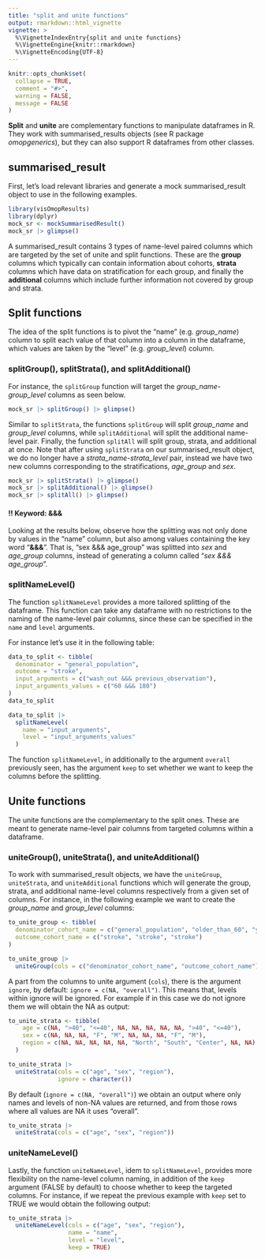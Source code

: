 ```yaml
---
title: "split and unite functions"
output: rmarkdown::html_vignette
vignette: >
  %\VignetteIndexEntry{split and unite functions}
  %\VignetteEngine{knitr::rmarkdown}
  %\VignetteEncoding{UTF-8}
---
```


```r
knitr::opts_chunk$set(
  collapse = TRUE,
  comment = "#>",
  warning = FALSE,
  message = FALSE
)
```

**Split** and **unite** are complementary functions to manipulate dataframes in R. They work with summarised_results objects (see R package *omopgenerics*), but they can also support R dataframes from other classes.

## summarised_result

First, let's load relevant libraries and generate a mock summarised_result object to use in the following examples.
```r
library(visOmopResults)
library(dplyr)
mock_sr <- mockSummarisedResult()
mock_sr |> glimpse()
```


A summarised_result contains 3 types of name-level paired columns which are targeted by the set of unite and split functions. These are the **group** columns which typically can contain information about cohorts, **strata** columns which have data on stratification for each group, and finally the **additional** columns which include further information not covered by group and strata.

## Split functions
The idea of the split functions is to pivot the "name" (e.g. *group_name*) column to split each value of that column into a column in the dataframe, which values are taken by the "level" (e.g. *group_level*) column.

### splitGroup(), splitStrata(), and splitAdditional()

For instance, the `splitGroup` function will target the *group_name-group_level* columns as seen below. 

```r
mock_sr |> splitGroup() |> glimpse()
```

Similar to `splitStrata`, the functions `splitGroup` will split *group_name* and *group_level* columns, while `splitAdditional` will split the additional name-level pair. Finally, the function `splitAll` will split group, strata, and additional at once. Note that after using `splitStrata` on our summarised_result object, we do no longer have a *strata_name-strata_level* pair, instead we have two new columns corresponding to the stratifications, *age_group* and *sex*.

```r
mock_sr |> splitStrata() |> glimpse()
mock_sr |> splitAdditional() |> glimpse()
mock_sr |> splitAll() |> glimpse()
```

#### !! Keyword: &&&
Looking at the results below, observe how the splitting was not only done by values in the "name" column, but also among values containing the key word "**&&&**". That is, "sex &&& age_group" was splitted into *sex* and *age_group* columns, instead of generating a column called "*sex &&& age_group*".

### splitNameLevel()
The function `splitNameLevel` provides a more tailored splitting of the dataframe. This function can take any dataframe with no restrictions to the naming of the name-level pair columns, since these can be specified in the `name` and `level` arguments. 

For instance let's use it in the following table:
```r
data_to_split <- tibble(
  denominator = "general_population",
  outcome = "stroke",
  input_arguments = c("wash_out &&& previous_observation"),
  input_arguments_values = c("60 &&& 180")
)
data_to_split 
```


```r
data_to_split |>
  splitNameLevel(
    name = "input_arguments",
    level = "input_arguments_values"
  )
```

The function `splitNameLevel`, in additionally to the argument `overall` previously seen, has the argument `keep` to set whether we want to keep the columns before the splitting.



## Unite functions

The unite functions are the complementary to the split ones. These are meant to generate name-level pair columns from targeted columns within a dataframe. 

### uniteGroup(), uniteStrata(), and uniteAdditional()
To work with summarised_result objects, we have the `uniteGroup`, `uniteStrata`, and `uniteAdditional` functions which will generate the group, strata, and additional name-level columns respectively from a given set of columns. For instance, in the following example we want to create the *group_name* and *group_level* columns:

```r
to_unite_group <- tibble(
  denominator_cohort_name = c("general_population", "older_than_60", "younger_than_60"),
  outcome_cohort_name = c("stroke", "stroke", "stroke")
)

to_unite_group |>
  uniteGroup(cols = c("denominator_cohort_name", "outcome_cohort_name"))
```

A part from the columns to unite argument (`cols`), there is the argument `ignore`, by default: `ignore = c(NA, "overall")`. This means that, levels within ignore will be ignored. For example if in this case we do not ignore them we will obtain the NA as output:

```r
to_unite_strata <- tibble(
    age = c(NA, ">40", "<=40", NA, NA, NA, NA, NA, ">40", "<=40"),
    sex = c(NA, NA, NA, "F", "M", NA, NA, NA, "F", "M"),
    region = c(NA, NA, NA, NA, NA, "North", "South", "Center", NA, NA)
  )

to_unite_strata |>
  uniteStrata(cols = c("age", "sex", "region"),
              ignore = character())
```

By default (`ignore = c(NA, "overall")`) we obtain an output where only names and levels of non-NA values are returned, and from those rows where all values are NA it uses "overall".
```r
to_unite_strata |>
  uniteStrata(cols = c("age", "sex", "region"))
```

### uniteNameLevel()

Lastly, the function `uniteNameLevel`, idem to `splitNameLevel`, provides more flexibility on the name-level column naming, in addition of the `keep` argument (FALSE by default) to choose whether to keep the targeted columns. For instance, if we repeat the previous example with `keep` set to TRUE we would obtain the following output:

```r
to_unite_strata |>
  uniteNameLevel(cols = c("age", "sex", "region"),
                 name = "name",
                 level = "level",
                 keep = TRUE)
```
